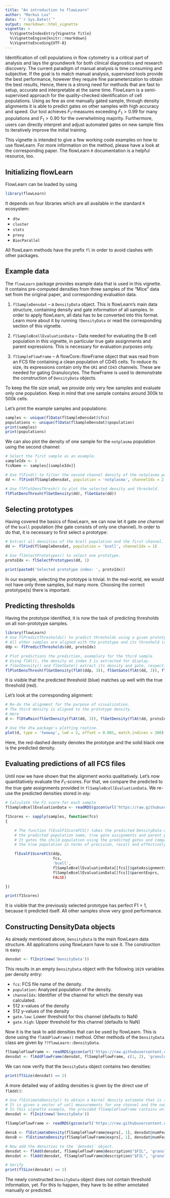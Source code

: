 ```yaml
---
title: "An introduction to flowLearn"
author: "Markus Lux"
date: "`r Sys.Date()`"
output: rmarkdown::html_vignette
vignette: >
  %\VignetteIndexEntry{Vignette Title}
  %\VignetteEngine{knitr::rmarkdown}
  %\VignetteEncoding{UTF-8}
---
```


Identification of cell populations in flow cytometry is a critical part of analysis and lays the
groundwork for both clinical diagnostics and research discovery. The current paradigm of manual
analysis is time consuming and subjective. If the goal is to match manual analysis, supervised
tools provide the best performance, however they require fine parameterization to obtain the best
results, Hence, there is a strong need for methods that are fast to setup, accurate and
interpretable at the same time. FlowLearn is a semi-supervised approach for the quality-checked
identification of cell populations. Using as few as one manually gated sample, through density
alignments it is able to predict gates on other samples with high accuracy and speed. Our tool
achieves $F_1$-measures exceeding $F_1 > 0.99$ for many populations and $F_1 > 0.90$ for the
overwhelming majority. Furthermore, users can directly interpret and adjust automated gates on new
sample files to iteratively improve the initial training.

This vignette is intended to give a few working code examples on how to use flowLearn. For more
information on the method, please have a look at the corresponding paper. The flowLearn `R`
documentation is a helpful resource, too.

## Initializing flowLearn

FlowLearn can be loaded by using

```r
library(flowLearn)
```

It depends on four libraries which are all available in the standard `R` ecosystem:

* `dtw`
* `cluster`
* `stats`
* `proxy`
* `BiocParallel`

All flowLearn methods have the prefix `fl` in order to avoid clashes with other packages.

## Example data

The `flowLearn` package provides example data that is used in this vignette. It contains
pre-computed densities from three samples of the "Mice" data set from the original paper, and
corresponding evaluation data.

1. `flSampleDensdat` -- a `DensityData` object. This is flowLearn's main data structure, containing
   density and gate information of all samples. In order to apply flowLearn, all data has to be
   converted into this format. Learn more about it by running `?DensityData` or read the
   corresponding section of this vignette.

2. `flSampleBcellEvaluationData` -- Data needed for evaluating the B-cell population in this
   vignette, in particular true gate assignments and parent expressions. This is necessary for
   evaluation purposes only.

3. `flSampleFlowFrame` -- A flowCore::flowFrame object that was read from an FCS file containing a
   clean population of CD45 cells. To reduce its size, its expressions contain only the `GR1` and
   `CD43` channels. These are needed for gating Granulocytes. The flowFrame is used to demonstrate
   the construction of `DensityData` objects.

To keep the file size small, we provide only very few samples and evaluate only one population. Keep
in mind that one sample contains around 300k to 500k cells.

Let's print the example samples and populations:

```r
samples <- unique(flData(flSampleDensdat)$fcs)
populations <- unique(flData(flSampleDensdat)$population)
print(samples)
print(populations)
```

We can also plot the density of one sample for the `notplasma` population using the second channel:

```r
# Select the first sample as an example.
sampleIdx <- 1
fcsName <- samples[[sampleIdx]]

# Use flFind() to filter the second channel density of the notplasma population with the given sample.
dd <- flFind(flSampleDensdat, population = 'notplasma', channelIdx = 2, fcs = fcsName)

# Use flPlotDensThresh() to plot the selected density and threshold.
flPlotDensThresh(flGetDensity(dd), flGetGate(dd))
```

## Selecting prototypes

Having covered the basics of flowLearn, we can now let it gate one channel of the `bcell` population
(the gate consists of only one channel). In order to do that, it is necessary to first select a
prototype:

```r
# Extract all densities of the bcell population and the first channel.
dd <- flFind(flSampleDensdat, population = 'bcell', channelIdx = 1)

# Use flSelectPrototypes() to select one prototype.
protoIdx <- flSelectPrototypes(dd, 1)

print(paste0('Selected prototype index: ', protoIdx))
```

In our example, selecting the prototype is trivial. In the real-world, we would not have only three
samples, but many more. Choosing the correct prototype(s) there is important.

## Predicting thresholds

Having the prototype identified, it is now the task of predicting thresholds on all non-prototype
samples.

```r
library(flowLearn)
# Use flPredictThresholds() to predict thresholds using a given prototype
# All other samples are aligned with the prototype and its threshold is transferred.
ddp <- flPredictThresholds(dd, protoIdx)

# Plot predictions the prediction, exemplary for the third sample
# Using flAt(), the density at index 3 is extracted for display.
# flGetDensity() and flGetGate() extract its density and gate, respectively.
flPlotDensThresh(flGetDensity(flAt(ddp, 3)), flGetGate(flAt(dd, 3)), flGetGate(flAt(ddp, 3)))
```

It is visible that the predicted threshold (blue) matches up well with the true threshold (red).

Let's look at the corresponding alignment:

```r
# Re-do the alignment for the purpose of visualization.
# The third density is aligned to the prototype density.
# Here
d <- flDtwMain(flGetDensity(flAt(dd, 3)), flGetDensity(flAt(dd, protoIdx)))

# Use the dtw package's plotting routine.
plot(d, type = 'twoway', lwd = 2, offset = 0.001, match.indices = 200)
```

Here, the red-dashed density denotes the prototype and the solid black one is the predicted density.

## Evaluating predictions of all FCS files

Until now we have shown that the alignment works qualitatively. Let's now quantitatively evaluate
the $F_1$-scores. For that, we compare the predicted to the true gate assignments provided in
`flSampleBcellEvaluationData`. We re-use the predicted densities stored in `ddp`:

```r
# Calculate the F1 score for each sample
flSampleBcellEvaluationData <- readRDS(gzcon(url('https://raw.githubusercontent.com/mlux86/flowLearn/master/extra/data/flSampleBcellEvaluationData.rds')))

f1Scores <- sapply(samples, function(fcs)
{

	# The function flEvalF1ScoreFCS() takes the predicted DensityData object, an FCS sample name,
	# the predicted population name, true gate assignments and parent population expressions.
	# It gates the child population using the predicted gates and compares the result to
	# the true population in terms of precision, recall and effectively F1 score.

	flEvalF1ScoreFCS(ddp,
					 fcs,
					 'bcell',
					 flSampleBcellEvaluationData[[fcs]]$gateAssignments,
					 flSampleBcellEvaluationData[[fcs]]$parentExprs,
					 FALSE)

})

print(f1Scores)
```

It is visible that the previously selected prototype has perfect F1 = 1, because it predicted itself.
All other samples show very good performance.

## Constructing DensityData objects

As already mentioned above, `DensityData` is the main flowLearn data structure. All applications
using flowLearn have to use it. The construction is easy:

```r
densdat <- flInit(new('DensityData'))
```

This results in an empty `DensityData` object with the following `1029` variables per density entry:

* `fcs`: FCS file name of the density.
* `population`: Analyzed population of the density.
* `channelIdx`: Identifier of the channel for which the density was calculated.
* 512 x-values of the density
* 512 y-values of the density
* `gate.low`: Lower threshold for this channel (defaults to NaN)
* `gate.high`: Upper threshold for this channel (defaults to NaN)

Now it is the task to add densities that can be used by flowLearn. This is done using the `flAddFlowFrame()`
method. Other methods of the `DensityData` class are given by `??flowLearn::DensityData`.

```r
flSampleFlowFrame <- readRDS(gzcon(url('https://raw.githubusercontent.com/mlux86/flowLearn/master/extra/data/flSampleFlowFrame.rds')))
densdat <- flAddFlowFrame(densdat, flSampleFlowFrame, c(1, 2), 'granulocytepre')

```

We can now verify that the `DensityData` object contains two densities:

```r
print(flSize(densdat) == 2)
```

A more detailed way of adding densities is given by the direct use of `flAdd()`:

```r
# Use flEstimateDensity() to obtain a kernel density estimate that is smooth.
# It is given a vector of cell measurements for one channel and the number of density features.
# In this vignette example, the provided flSampleFlowFrame contains only two channels.
densdat <- flInit(new('DensityData'))

flSampleFlowFrame <- readRDS(gzcon(url('https://raw.githubusercontent.com/mlux86/flowLearn/master/extra/data/flSampleFlowFrame.rds')))

densA <- flEstimateDensity(flSampleFlowFrame@exprs[, 1], densdat@numFeatures)
densB <- flEstimateDensity(flSampleFlowFrame@exprs[, 1], densdat@numFeatures)

# Now add the densities to the `densdat` object.
densdat <- flAdd(densdat, flSampleFlowFrame@description$"$FIL", 'granulocytepre', 1, densA$x, densA$y)
densdat <- flAdd(densdat, flSampleFlowFrame@description$"$FIL", 'granulocytepre', 2, densB$x, densB$y)

# Verify
print(flSize(densdat) == 2)
```

The newly constructed `DensityData` object does not contain threshold information, yet. For this to
happen, they have to be either annotated manually or predicted.
